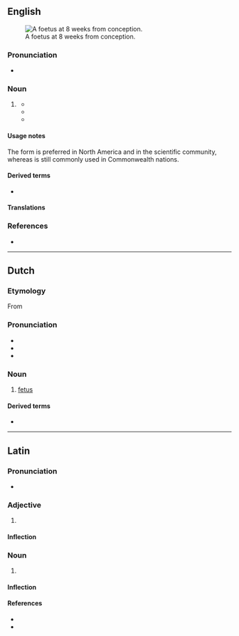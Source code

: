 {{also|Fötus|fœtus}}
==English==
[[File:10 weeks pregnant.png|thumb|A foetus at 8<!--sic, see Commons. lol--> weeks from conception.]]

===Pronunciation===
* {{IPA|/ˈfiːtəs/|lang=en}}

===Noun===
{{en-noun|es|foeti}}

# {{lb|en|chiefly|British|hypercorrect}} {{alternative spelling of|fetus|lang=en}}
#* {{quote-book|year=1815 |title=Case of a Foetus Found in the Abdomen of a Young Man |author=Nathaniel Highmore   |page= |ISBN= |passage=Amongst professional men, who have examined this singular '''foetus''', a variety of opinions and conjectures have been formed, some of which it maybe well to notice. }}
#* {{quote-book|year=1990|title=Foetus Into Man: Physical Growth from Conception to Maturity  |author=James M. Tanner   |page=40 |ISBN=0674306929 |passage=During the last 10 weeks in utero the '''foetus''' stores very considerable amounts of energy in the form of fat. }}
#* {{quote-book|year=2006|title=Reproduction, Breathing and Health  |author=Denise Walker   |page=23 |ISBN=0237530112 |passage=The '''foetus''' gains all its food and oxygen from the mother during pregnancy. }}

====Usage notes====
The form {{m|en|fetus}} is preferred in North America and in the scientific community, whereas {{m|en||foetus}} is still commonly used in Commonwealth nations.

====Derived terms====
* {{l|en|foetal}}

====Translations====
{{trans-see|fetus}}

===References===
* {{R:Online Etymology Dictionary}}

----

==Dutch==
{{wikipedia|lang=nl}}

===Etymology===
From {{der|nl|la|fētus}}

===Pronunciation===
* {{IPA|lang=nl|/ˈføːtʏs/}}
* {{audio|Nl-foetus.ogg|Audio|lang=nl}}
* {{hyphenation|foe|tus|lang=nl}}

===Noun===
{{nl-noun|n|g2=m|-en|foetusje}}

# [[fetus]]

====Derived terms====
* {{l|nl|feut}}

----

==Latin==

===Pronunciation===
* {{la-IPA|foetus}}

===Adjective===
{{la-adj-1&2|foetus|foeta|foetum}}

# {{alternative form of|fetus|fētus|lang=la}}

====Inflection====
{{la-decl-1&2|foet}}

===Noun===
{{la-noun|foetus|foetūs|m|fourth}}

# {{alternative form of|fetus|fētus|lang=la}}

====Inflection====
{{la-decl-4th|foet}}

====References====
* {{R:L&S}}
* {{R:Gaffiot}}